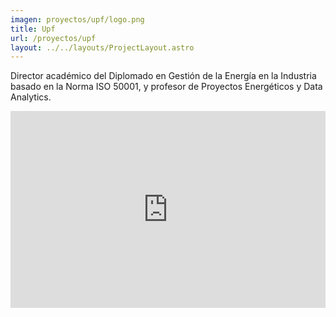 ```yaml
---
imagen: proyectos/upf/logo.png
title: Upf
url: /proyectos/upf
layout: ../../layouts/ProjectLayout.astro
---
```


<Cover img={cover} title="Universidad Paulo Freire"/>

<BasicSection img={p0} 
img_description='Taller de difusión de beneficios de la Gestión de la Energía en sector industrial'>
Director académico del Diplomado en Gestión de la Energía en la Industria basado en la Norma ISO 50001, y profesor de Proyectos Energéticos y Data Analytics.
</BasicSection>
<MirrorSection img={p1} 
img_description='Entrevista en Nicaragua'>
<iframe _ngcontent-ump-c45="" width="100%" height="315" src="https://www.youtube.com/embed/pG6WXSsKI4Q" title="YouTube video player" frameborder="0" allow="accelerometer; autoplay; clipboard-write; encrypted-media; gyroscope; picture-in-picture" allowfullscreen=""></iframe>
</MirrorSection>




